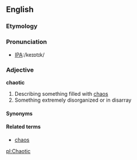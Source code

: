 ==English==

===Etymology===

===Pronunciation===
*[[w:International Phonetic Alphabet|IPA]]:/keɪɒtɪk/

=== Adjective ===
'''chaotic'''

# Describing something filled with [[chaos]]
# Something extremely disorganized or in disarray

====Synonyms====


====Related terms====
*[[chaos]]

[[pl:Chaotic]]